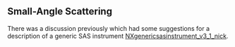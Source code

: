 ==Small-Angle Scattering==

There was a discussion previously which had some suggestions for a 
description of a generic SAS instrument [[NXgenericsasinstrument_v3_1_nick]].